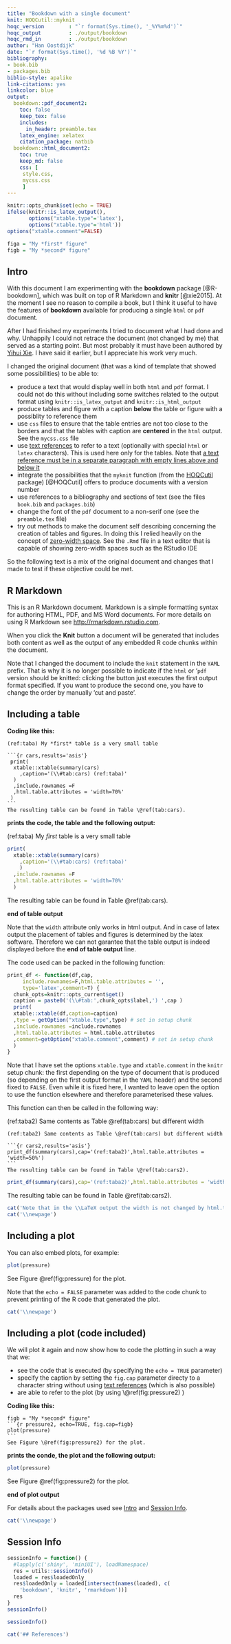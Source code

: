 ```yaml
---
title: "Bookdown with a single document"
knit: HOQCutil::myknit
hoqc_version        : "`r format(Sys.time(), '_%Y%m%d')`"
hoqc_output         : ./output/bookdown
hoqc_rmd_in         : ./output/bookdown
author: "Han Oostdijk"
date: "`r format(Sys.time(), '%d %B %Y')`"
bibliography:
- book.bib
- packages.bib
biblio-style: apalike
link-citations: yes
linkcolor: blue
output:
  bookdown::pdf_document2:
    toc: false
    keep_tex: false
    includes:
      in_header: preamble.tex
    latex_engine: xelatex
    citation_package: natbib
  bookdown::html_document2: 
    toc: true
    keep_md: false
    css: [
     style.css,
     mycss.css
     ]
---
```


```r
knitr::opts_chunk$set(echo = TRUE)
ifelse(knitr::is_latex_output(),
       options("xtable.type"='latex'),
       options("xtable.type"='html'))
options("xtable.comment"=FALSE)
```

```r
figa = "My *first* figure"
figb = "My *second* figure"
```

## Intro {-#intro}

With this document I am experimenting with the  **bookdown** package [@R-bookdown], which was built on top of R Markdown and **knitr** [@xie2015]. At the moment I see no reason to compile a book, but I think it useful to have the features of  **bookdown** available for producing a single `html` or `pdf` document.  

After I had finished my experiments I tried to document what I had done and why. Unhappily I could not retrace the document (not changed by me) that served as a starting point. But most probably it must have been authored by [Yihui Xie](https://yihui.name). I have said it earlier, but I appreciate his work very much.  

I changed the original document (that was a kind of template that showed some possibilities) to be able to:  

- produce a text that would display well in both `html` and `pdf` format. I could not do this without including some switches related to the output format using `knitr::is_latex_output` and  `knitr::is_html_output` 
- produce tables and figure with a caption **below** the table or figure with a possiblity to reference them
- use `css` files to ensure that the table entries are not too close to the borders and that the tables with caption are **centered** in the `html` output. See the `mycss.css` file
- use [text references](https://bookdown.org/yihui/bookdown/markdown-extensions-by-bookdown.html#text-references) to refer to a text (optionally with special `html` or `latex` characters). This is used here only for the tables. Note that [a text reference must be in a separate paragraph with empty lines above and below it](https://bookdown.org/yihui/bookdown/markdown-extensions-by-bookdown.html#text-references) 
- integrate the possibilities that the `myknit` function (from the [HOQCutil](https://github.com/HanOostdijk/HOQCutil) package) [@HOQCutil] offers to produce documents with a version number
- use references to a bibliography and sections of text (see the files `book.bib` and `packages.bib`)
- change the font of the `pdf` document to a non-serif one (see the `preamble.tex` file)
- try out methods to make the document self describing concerning the creation of tables and figures. In doing this I relied heavily on the concept of [zero-width space](https://raw.githubusercontent.com/yihui/knitr-examples/master/065-rmd-chunk.Rmd). See the `.Rmd` file in a text editor that is capable of showing zero-width spaces such as the RStudio IDE

So the following text is a mix of the original document and changes that I made to test if these objective could be met.

## R Markdown {-#rmarkdown}

This is an R Markdown document. Markdown is a simple formatting syntax for authoring HTML, PDF, and MS Word documents. For more details on using R Markdown see <http://rmarkdown.rstudio.com>.

When you click the **Knit** button a document will be generated that includes both content as well as the output of any embedded R code chunks within the document.  

Note that I changed the document to include the `knit` statement in the `YAML` prefix. That is why it is no longer possible to indicate if the `html` or '`pdf` version should be knitted: clicking the button just executes the first output format specified. If you want to produce the second one, you have to change the order by manually 'cut and paste'.

## Including a table {-#including-a-table}

**Coding like this:**

    (​ref:taba) My *first* table is a very small table 
    
    `​``{r cars,results='asis'} 
     print(
      xtable::xtable(summary(cars)
        ,caption='(\\#​tab:cars) (​ref:taba)'  
      )
      ,include.rownames =F
      ,html.table.attributes = 'width=70%'
     )  
    `​`` 
    The resulting table can be found in Table \@ref​(tab:cars). 
    
    
**prints the code, the table and the following output:**

(ref:taba) My *first* table is a very small table  

```r
print(
  xtable::xtable(summary(cars)
    ,caption='(\\#tab:cars) (ref:taba)'  
    )
  ,include.rownames =F
  ,html.table.attributes = 'width=70%'
  )     
```

The resulting table can be found in Table \@ref(tab:cars).  

**end of table output**

Note that the `width` attribute only works in html output. And in case of latex output the placement of tables and figures is determined by the latex software. Therefore we can not garantee that the table output is indeed displayed before the **end of table output** line.

The code used can be packed in the following function: 

```r
print_df <- function(df,cap,
     include.rownames=F,html.table.attributes = '',
     type='latex',comment=T) {
  chunk_opts=knitr::opts_current$get()
  caption = paste0('(\\#tab:',chunk_opts$label,') ',cap )
  print(
  xtable::xtable(df,caption=caption)
  ,type = getOption("xtable.type",type) # set in setup chunk
  ,include.rownames =include.rownames
  ,html.table.attributes = html.table.attributes
  ,comment=getOption("xtable.comment",comment) # set in setup chunk
  )  
}
```
Note that I have set the options `xtable.type` and `xtable.comment` in the `knitr` setup chunk: the first depending on the type of document that is produced (so depending on the first output format in the `YAML` header) and the second fixed to `FALSE`. Even while it is fixed here, I wanted to leave open the option to use the function elsewhere and therefore parameterised these values.

This function can then be called in the following way:

(ref:taba2) Same contents as Table \@ref(tab:cars) but different width 

    (​ref:taba2) Same contents as Table \@​ref(tab:cars) but different width  
       
    `​``{r cars2,results='asis'}  
    print_df(summary(cars),cap='(​ref:taba2)',html.table.attributes = 'width=50%')  
    `​``  
    The resulting table can be found in Table \@ref​(tab:cars2).

```r
print_df(summary(cars),cap='(ref:taba2)',html.table.attributes = 'width=50%')   
```  
The resulting table can be found in Table \@ref(tab:cars2).

```r
cat('Note that in the \\LaTeX output the width is not changed by html.table.attributes!')
cat('\\newpage')
```

## Including a plot {-#plots1}

You can also embed plots, for example:

```r
plot(pressure) 
```

See Figure \@ref(fig:pressure) for the plot.

Note that the `echo = FALSE` parameter was added to the code chunk to prevent printing of the R code that generated the plot.

```r
cat('\\newpage')
```

## Including a plot (code included)  {-#plots2}

We will plot it again and now show how to code the plotting in such a way that we: 

- see the code that is executed (by specifying the `echo = TRUE` parameter)
- specify the caption by setting the `fig.cap` parameter directy to a character string without using [text references](https://bookdown.org/yihui/bookdown/markdown-extensions-by-bookdown.html#text-references) (which is also possible) 
- are able to refer to the plot (by using \\&#64;&#8203;ref(fig:pressure2) )

**Coding like this:**

    figb = "My *second* figure"
    `​``{r pressure2, echo=TRUE, fig.cap=figb}
    plot(pressure) 
    `​``
    See Figure \@ref(fig:pressure2) for the plot.  

**prints the conde, the plot and the following output:**

```r
plot(pressure) 
```

See Figure \@ref(fig:pressure2) for the plot.

**end of plot output**

For details about the packages used see [Intro](#intro) and [Session Info](#sessioninfo).

```r
cat('\\newpage')
```

## Session Info {-#sessioninfo}
<!--
The following versions of `r glue::glue_collapse(glue::backtick(c('bookdown','knitr','rmarkdown')), ", ", last = " and ")`  were used: 
-->

```r
sessionInfo = function() {
  #lapply(c('shiny', 'miniUI'), loadNamespace)
  res = utils::sessionInfo()
  loaded = res$loadedOnly
  res$loadedOnly = loaded[intersect(names(loaded), c(
    'bookdown', 'knitr', 'rmarkdown'))]
  res
}
sessionInfo()
``` 
```r
sessionInfo()
``` 

```r
cat('## References')
```


